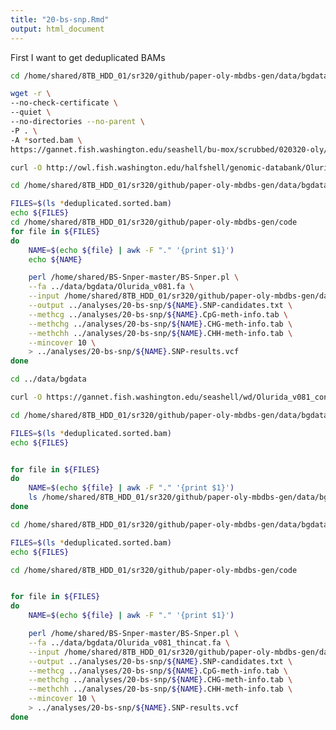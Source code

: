 ```yaml
---
title: "20-bs-snp.Rmd"
output: html_document
---
```


First I want to get deduplicated BAMs 

```bash
cd /home/shared/8TB_HDD_01/sr320/github/paper-oly-mbdbs-gen/data/bgdata

wget -r \
--no-check-certificate \
--quiet \
--no-directories --no-parent \
-P . \
-A *sorted.bam \
https://gannet.fish.washington.edu/seashell/bu-mox/scrubbed/020320-oly/
```

```bash
curl -O http://owl.fish.washington.edu/halfshell/genomic-databank/Olurida_v081.fa
```


```bash
cd /home/shared/8TB_HDD_01/sr320/github/paper-oly-mbdbs-gen/data/bgdata/

FILES=$(ls *deduplicated.sorted.bam)
echo ${FILES}
cd /home/shared/8TB_HDD_01/sr320/github/paper-oly-mbdbs-gen/code
for file in ${FILES}
do
    NAME=$(echo ${file} | awk -F "." '{print $1}')
    echo ${NAME}

    perl /home/shared/BS-Snper-master/BS-Snper.pl \
    --fa ../data/bgdata/Olurida_v081.fa \
    --input /home/shared/8TB_HDD_01/sr320/github/paper-oly-mbdbs-gen/data/bgdata/${NAME}.deduplicated.sorted.bam \
    --output ../analyses/20-bs-snp/${NAME}.SNP-candidates.txt \
    --methcg ../analyses/20-bs-snp/${NAME}.CpG-meth-info.tab \
    --methchg ../analyses/20-bs-snp/${NAME}.CHG-meth-info.tab \
    --methchh ../analyses/20-bs-snp/${NAME}.CHH-meth-info.tab \
    --mincover 10 \
    > ../analyses/20-bs-snp/${NAME}.SNP-results.vcf
done
```

```bash
cd ../data/bgdata

curl -O https://gannet.fish.washington.edu/seashell/wd/Olurida_v081_concat.fa
```


```bash
cd /home/shared/8TB_HDD_01/sr320/github/paper-oly-mbdbs-gen/data/bgdata/

FILES=$(ls *deduplicated.sorted.bam)
echo ${FILES}


for file in ${FILES}
do
    NAME=$(echo ${file} | awk -F "." '{print $1}')
    ls /home/shared/8TB_HDD_01/sr320/github/paper-oly-mbdbs-gen/data/bgdata/${NAME}.deduplicated.sorted.bam
done    
```



```bash
cd /home/shared/8TB_HDD_01/sr320/github/paper-oly-mbdbs-gen/data/bgdata/

FILES=$(ls *deduplicated.sorted.bam)
echo ${FILES}

cd /home/shared/8TB_HDD_01/sr320/github/paper-oly-mbdbs-gen/code


for file in ${FILES}
do
    NAME=$(echo ${file} | awk -F "." '{print $1}')

    perl /home/shared/BS-Snper-master/BS-Snper.pl \
    --fa ../data/bgdata/Olurida_v081_thincat.fa \
    --input /home/shared/8TB_HDD_01/sr320/github/paper-oly-mbdbs-gen/data/bgdata/${NAME}.deduplicated.sorted.bam \
    --output ../analyses/20-bs-snp/${NAME}.SNP-candidates.txt \
    --methcg ../analyses/20-bs-snp/${NAME}.CpG-meth-info.tab \
    --methchg ../analyses/20-bs-snp/${NAME}.CHG-meth-info.tab \
    --methchh ../analyses/20-bs-snp/${NAME}.CHH-meth-info.tab \
    --mincover 10 \
    > ../analyses/20-bs-snp/${NAME}.SNP-results.vcf
done
```
